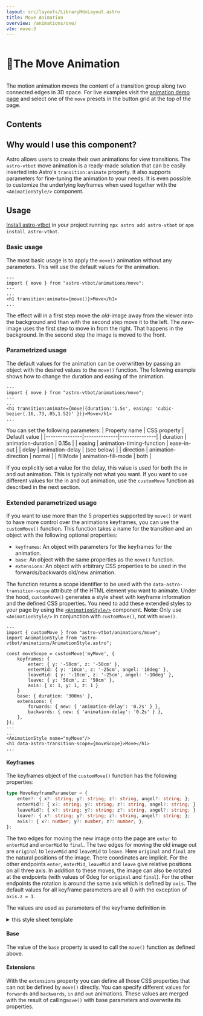 ```yaml
---
layout: src/layouts/LibraryMdxLayout.astro
title: Move Animation
overview: /animations/one/
vtn: move-3
---
```



<h1 style="display: inline-block; view-transition-name: move-1"><span style="display:inline-block; view-transition-name:move-2">🚟</span>The Move Animation</h1>

The motion animation moves the content of a transition group along two connected edges in 3D space. For live examples visit the [animation demo page](/animations/one/) and select one of the `move` presets in the button grid at the top of the page.

## Contents

## Why would I use this component?

Astro allows users to create their own animations for view transitions. The `astro-vtbot` move animation is a ready-made solution that can be easily inserted into Astro's `transition:animate` property. It also supports parameters for fine-tuning the animation to your needs. It is even possible to customize the underlying keyframes when used together with the `<AnimationStyle/>` component.

## Usage

[Install astro-vtbot](../Installation/) in your project running `npx astro add astro-vtbot` or `npm install astro-vtbot`.

### Basic usage

The most basic usage is to apply the `move()` animation without any parameters. This will use the default values for the animation.

```astro title="MyComponent.astro"
---
import { move } from "astro-vtbot/animations/move";
---
...
<h1 transition:animate={move()}>Move</h1>
...
```
The effect will in a first step move the *old*-image away from the viewer into the background and than with the second step move it to the left. The *new*-image uses the first step to move in from the right. That happens in the background. In the second step the image is moved to the front.

<Perspective/>

### Parametrized usage

The default values for the animation can be overwritten by passing an object with the desired values to the `move()` function. The following example shows how to change the duration and easing of the animation.

```astro title="MyComponent.astro"
---
import { move } from "astro-vtbot/animations/move";
---
...
<h1 transition:animate={move({duration:'1.5s', easing: 'cubic-bezier(.16,.73,.05,1.52)' })}>Move</h1>
...
```
You can set the following parameters:
| Property name | CSS property | Default value |
|---------------|--------------|---------------|
| duration      | animation-duration | 0.15s |
| easing        | animation-timing-function | ease-in-out |
| delay					| animation-delay | (see below) |
| direction     | animation-direction | normal |
| fillMode			| animation-fill-mode | both |

If you explicitly set a value for the delay, this value is used for both the in and out animation. This is typically not what you want. If you want to use different values for the in and out animation, use the `customMove` function as described in the next section.


###  Extended parametrized usage

If you want to use more than the 5 properties supported by `move()` or want to have more control over the animations keyframes, you can use the `customMove()` function. This function takes a name for the transition and an object with the following optional properties:
* `keyframes`: An object with parameters for the keyframes for the animation.
* `base`: An object with the same properties as the `move()` function.
* `extensions`: An object with arbitrary CSS properties to be used in the forwards/backwards old/new animation.

The function returns a scope identifier to be used with the `data-astro-transition-scope` attribute of the HTML element you want to animate. Under the hood, `customMove()` generates a style sheet with keyframe information and the defined CSS properties. You  need to add these extended styles to your page by using the [`<AnimationStyle/>`](../AnimationStyle/) component. **Note:** Only use `<AnimationStyle/>` in conjunction with `customMove()`, not with `move()`.

```astro title="MyComponent.astro"
---
import { customMove } from "astro-vtbot/animations/move";
import AnimationStyle from "astro-vtbot/animations/AnimationStyle.astro";

const moveScope = customMove('myMove', {
	keyframes: {
		enter: { y: '-50cm', z: '-50cm' },
		enterMid: { y: '10cm', z: '-25cm', angel: '10deg' },
		leaveMid: { y: '-10cm', z: '-25cm', angel: '-10deg' },
		leave: { y: '50cm', z: '50cm' },
		axis: { x: 1, y: 1, z: 1 }
	}
	base: { duration: '300ms' },
	extensions: {
		forwards: { new: { 'animation-delay': '0.2s' } },
		backwards: { new: { 'animation-delay': '0.2s' } },
	},
});
---
...
<AnimationStyle name="myMove"/>
<h1 data-astro-transition-scope={moveScope}>Move</h1>
...
```
#### Keyframes

The keyframes object of the `customMove()` function has the following properties:

```typescript
type MoveKeyframeParameter = {
	enter?: { x?: string; y?: string; z?: string, angel?: string; };
	enterMid?: { x?: string; y?: string; z?: string, angel?: string; };
	leaveMid?: { x?: string; y?: string; z?: string, angel?: string; };
	leave?: { x?: string; y?: string; z?: string, angel?: string; };
	axis?: { x?: number; y?: number; z?: number; };
};
```

The two edges for moving the new image onto the page are `enter` to `enterMid` and `enterMid` to `final`. The two edges for moving the old image out are `original` to `leaveMid` and `leaveMid` to `leave`. Here `original` and `final` are the natural positions of the image. There coordinates are implicit. For the other endpoints `enter`, `enterMid`, `leaveMid` and `leave` give relative positions on all three axis.
In addition to these moves, the image can also be rotated at the endpoints (with values of 0deg for `original` and `final`). For the other endpoints the rotation is around the same axis which is defined by `axis`. The default values for all keyframe parameters are all 0 with the exception of `axis.z = 1`.

The values are used as parameters of the keyframe definition in
<details>
<summary>this style sheet template</summary>
```css title="Move.css.template" {"❗":57-59}
	@keyframes ${keyframeNamePrefix}FwdMoveOut {
		from {
			transform: translate3d(0, 0, 0)	rotate3d(1, 0, 0, 0);
			opacity: 1;
		}
		50% {
			transform: translate3d(${leaveXm}, ${leaveYm}, ${leaveZm}) rotate3d(${x}, ${y}, ${z}, ${leaveAm});
			opacity: 1;
		}
		to {
			transform: translate3d(${leaveX}, ${leaveY}, ${leaveZ}) rotate3d(${x}, ${y}, ${z}, ${leaveA});
			opacity: 0;
		}
	}
	@keyframes ${keyframeNamePrefix}FwdMoveIn {
		from {
			transform: translate3d(${enterX}, ${enterY}, ${enterZ}) rotate3d(${x}, ${y}, ${z}, ${enterA});
			opacity: 0;
		}
		50% {
			transform: translate3d(${enterXm}, ${enterYm}, ${enterZm}) rotate3d(${x}, ${y}, ${z}, ${enterAm});
			opacity: 1;
		}
		to {
			transform: translate3d(0, 0, 0) rotate3d(1,0,0,0);
			opacity: 1;
		}
	}
	@keyframes ${keyframeNamePrefix}BwdMoveOut {
		from {
			transform: translate3d(0, 0, 0) rotate3d(1,0,0,0);
			opacity: 1;
		}
		50% {
			transform: translate3d(${enterXm}, ${enterYm}, ${enterZm}) rotate3d(${x}, ${y}, ${z}, ${enterAm});
			opacity: 1;
		}
		to {
			transform: translate3d(${enterX}, ${enterY}, ${enterZ}) rotate3d(${x}, ${y}, ${z}, ${enterA});
			opacity: 0;
		}
	}
	@keyframes ${keyframeNamePrefix}BwdMoveIn {
		from {
			transform: translate3d(${leaveX}, ${leaveY}, ${leaveZ}) rotate3d(${x}, ${y}, ${z}, ${leaveA});
			opacity: 0;
		}
		50% {
			transform: translate3d(${leaveXm}, ${leaveYm}, ${leaveZm}) rotate3d(${x}, ${y}, ${z}, ${leaveAm});
			opacity: 1;
		}
		to {
			transform: translate3d(0, 0, 0) rotate3d(1, 0, 0, 0);
			opacity: 1;
		}
	}
	::view-transition-image-pair(*) {
		perspective: 50cm;
	}
	```
</details>



#### Base

The value of the `base` property is used to call the `move()` function as defined above.

#### Extensions

With the `extensions` property you can define all those CSS properties that can not be defined by `move()` directly. You can specify different values for `forwards` and `backwards`, `in` and `out` animations. These values are merged with the result of calling`move()` with base parameters and overwrite its properties.

